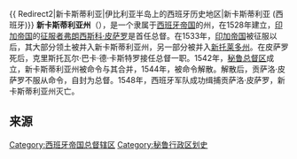 {{refimprove|time=2013-08-24T00:42:36+00:00}}
{{noteTA
|T=zh-hans:新卡斯蒂利亚州; zh-tw:新卡斯提爾州;
|1=zh-hans:弗朗西斯科·皮萨罗;zh-hk:法蘭西斯克·皮澤洛;zh-tw:法蘭西斯克·皮薩羅;
|2=zh-hans:皮萨罗;zh-hk:皮澤洛;zh-tw:皮薩羅;
|3=zh-hans:卡斯蒂利亚;zh-hant:卡斯蒂利亞;zh-tw:卡斯提爾;
|4=zh-hans:克丘亚语;zh-hant:克丘亞語;zh-tw:奇楚瓦語; 
}}
{{ Redirect2|新卡斯蒂利亚|伊比利亚半岛上的西班牙历史地区|新卡斯蒂利亚 (西班牙)}}{{Otheruses|other=哥伦比亚的一个城镇|新卡斯蒂利亚 (梅塔省)}}{{Infobox Former Country
|native_name = Gobernación de Nueva Castilla
|conventional_long_name = 新卡斯蒂利亚州
|common_name = 新卡斯蒂利亚
|continent = [[南美洲|南美洲]]
|country = 秘魯
|status = [[西班牙帝國|西班牙帝國]]的[[殖民地|殖民地]]
|empire = 西班牙
|religion = 罗马天主教
|era = 殖民主义
|year_start = 1528年
|year_end = 1542年
|event_end = 并入秘鲁总督辖区
|p1 = 印加帝国
|s1 = 秘鲁总督辖区
|flag = 勃根地十字旗
|flag_alt = 勃根地十字旗
|flag_type = 军旗
|image_flag = Flag of New Spain.svg
|image_map = Cedulas1534-1539.png|150px|thumb
|image_map_caption = 1535年
|flag_p1 =
|flag_s1 = Flag of New Spain.svg
|capital = [[豪哈|豪哈]] (1533–1535)<br>[[利马|利马]] (1535–1542)
|government_type = [[君主制|君主制]]
|title_leader = [[西班牙君主列表|君主]]
|leader1 = [[查理五世_(神圣罗马帝国)|卡洛斯一世]]
|year_leader1 = 1529<ref>Rey de España desde 1516</ref>–1556
|title_representative = 总督
|representative1 = [[弗朗西斯科·皮萨罗|弗朗西斯科·皮萨罗]]
|year_representative1 = 1528–1541
|representative2 = <small>克里斯托瓦尔·巴卡·德·卡斯特罗</small>
|year_representative2 = 1541–1544
|representative3 = 贡萨洛·皮萨罗<br><small>(自封)</small>
|year_representative3 = 1544–1548
|event1 = 俘虏[[阿塔瓦尔帕|阿塔瓦尔帕]]
|date_event1 = 1532年
|event2 = 库斯科之战
|date_event2 = 1533年
|common_languages = [[西班牙语|西班牙语]]<br/>[[克丘亚语|克丘亚语]]
|currency = [[比索_(货币)|比索]]
}}
'''新卡斯蒂利亚州'''（{{lang-es|Gobernación de Nueva Castilla}}），是一个隶属于[[西班牙帝国|西班牙帝国]]的州，在1528年建立，[[印加帝国|印加帝国]]的[[征服者|征服者]][[弗朗西斯科·皮萨罗|弗朗西斯科·皮萨罗]]是首任总督。在1533年，[[印加帝国|印加帝国]]被征服以后，其大部分领土被并入新卡斯蒂利亚州，另一部分被并入[[新托莱多州|新托莱多州]]。在皮萨罗死后，克里斯托瓦尔·巴卡·德·卡斯特罗接任总督一职。1542年，[[秘鲁总督区|秘鲁总督区]]成立，新卡斯蒂利亚州被命令与其合并，1544年，被命令解散。解散后，贡萨洛·皮萨罗不服从命令，自封为总督。1548年，西班牙军队成功缉捕贡萨洛·皮萨罗，新卡斯蒂利亚州灭亡。

==来源==
{{reflist|2}}
{{西班牙帝国}}
{{西班牙小作品}}

[[Category:西班牙帝国总督辖区|Category:西班牙帝国总督辖区]]
[[Category:秘鲁行政区划史|Category:秘鲁行政区划史]]